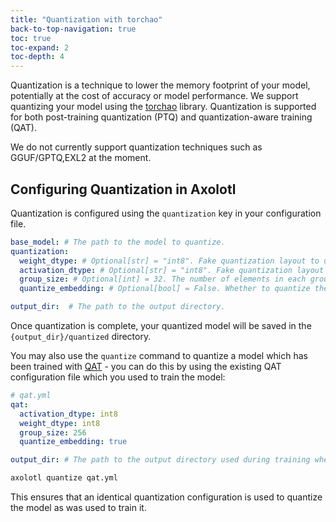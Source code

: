 ```yaml
---
title: "Quantization with torchao"
back-to-top-navigation: true
toc: true
toc-expand: 2
toc-depth: 4
---
```


Quantization is a technique to lower the memory footprint of your model, potentially at the cost of accuracy or model performance. We support quantizing your model using the [torchao](https://github.com/pytorch/ao) library. Quantization is supported for both post-training quantization (PTQ) and quantization-aware training (QAT).


::: {.callout-note}

We do not currently support quantization techniques such as GGUF/GPTQ,EXL2 at the moment.

:::

## Configuring Quantization in Axolotl

Quantization is configured using the `quantization` key in your configuration file.

```yaml
base_model: # The path to the model to quantize.
quantization:
  weight_dtype: # Optional[str] = "int8". Fake quantization layout to use for weight quantization. Valid options are uintX for X in [1, 2, 3, 4, 5, 6, 7], or int4, or int8
  activation_dtype: # Optional[str] = "int8". Fake quantization layout to use for activation quantization. Valid options are "int4" and "int8"
  group_size: # Optional[int] = 32. The number of elements in each group for per-group fake quantization
  quantize_embedding: # Optional[bool] = False. Whether to quantize the embedding layer.

output_dir:  # The path to the output directory.
```

Once quantization is complete, your quantized model will be saved in the `{output_dir}/quantized` directory.

You may also use the `quantize` command to quantize a model which has been trained with [QAT](./qat.qmd) - you can do this by using the existing QAT configuration file which
you used to train the model:

```yaml
# qat.yml
qat:
  activation_dtype: int8
  weight_dtype: int8
  group_size: 256
  quantize_embedding: true

output_dir: # The path to the output directory used during training where the final checkpoint has been saved.
```

```bash
axolotl quantize qat.yml
```

This ensures that an identical quantization configuration is used to quantize the model as was used to train it.
